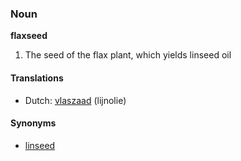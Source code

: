 ===Noun===
'''flaxseed'''

# The seed of the flax plant, which yields linseed oil

==== Translations ====
* Dutch: [[vlaszaad]] (lijnolie)

====Synonyms====
* [[linseed]]